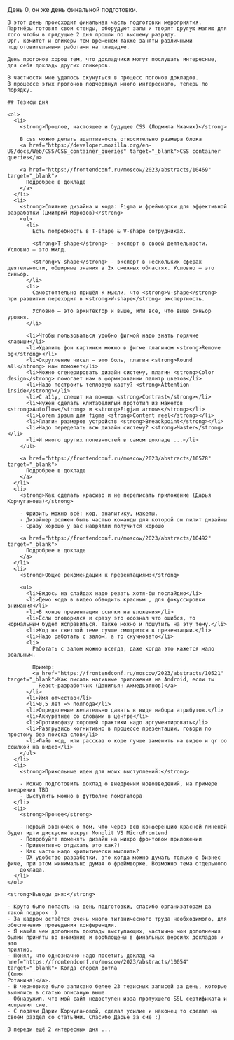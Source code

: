 
<MdxLayout>
  <MdxTemplate
    pubdate={'2023-10-01'}
    title={'FrontendConf2023. День 0. 01 октября 2023'}
    ogCanonicalUrl={LINKS.articles.frontendConfDay0.link}
    description={'Описание закулисья увиденного мной на подготовительном дне FrontendConf2023'}
  >
    День 0, он же день финальной подготовки.

    В этот день происходит финальная часть подготовки мероприятия.
    Партнёры готовят свои стенды, оборудуют залы и творят другую магию для того чтобы в грядущие 2 дня прошли по высшему разряду.
    Орг. комитет и спикеры тем временем также заняты различными подготовительными работами на плащадке.

    День прогонов хорош тем, что докладчики могут послушать интересные, для себя доклады других спикеров.

    В частности мне удалось окунуться в процесс погонов докладов.
    В процессе этих прогонов подчерпнул много интересного, теперь по порядку.

    ## Тезисы дня

    <ol>
      <li>
        <strong>Прошлое, настоящее и будущее CSS (Людмила Мжачих)</strong>

        В css можно делать адаптивность относительно размера блока
        <a href="https://developer.mozilla.org/en-US/docs/Web/CSS/CSS_container_queries" target="_blank">CSS container queries</a>

        <a href="https://frontendconf.ru/moscow/2023/abstracts/10469" target="_blank">
          Подробрее в докладе
        </a>
      </li>
      <li>
        <strong>Слияние дизайна и кода: Figma и фреймворки для эффективной разработки (Дмитрий Морозов)</strong>
        <ul>
          <li>
            Есть потребность в T-shape & V-shape сотрудниках.

            <strong>T-shape</strong> - эксперт в своей деятельности. Условно — это милд.

            <strong>V-shape</strong> - эксперт в нескольких сферах деятельности, обширные знания в 2х смежных областях. Условно — это синьор.
          </li>
          <li>
            Самостоятельно пришёл к мысли, что <strong>V-shape</strong> при развитии переходит в <strong>W-shape</strong> экспертность.

            Условно — это архитектор и выше, или всё, что выше синьор уровня.
          </li>

          <li>Чтобы пользоваться удобно фигмой надо знать горячие клавиши</li>
          <li>Удалить фон картинки можно в фигме плагином <strong>Remove bg</strong></li>
          <li>Округление чисел — это боль, плагин <strong>Round all</strong> нам поможет</li>
          <li>Можно сгенерировать дизайн систему, плагин <strong>Сolor design</strong> помогает нам в формировании палитр цветов</li>
          <li>Надо построить тепловую карту? <strong>Attention inside</strong></li>
          <li>С a11y, спешит на помощь <strong>Contrast</strong></li>
          <li>Нужен сделать клитабелигый прототип из макетов <strong>Autoflow</strong> и <strong>Figjam arrows</strong></li>
          <li>Lorem ipsum для figma <strong>Content reel</strong></li>
          <li>Плагин размеров устройств <strong>Breackpoint</strong></li>
          <li>Надо переделать всю дизайн систему? <strong>Master</strong></li>
          <li>И много других полезностей в самом докладе ...</li>
        </ul>

        <a href="https://frontendconf.ru/moscow/2023/abstracts/10578" target="_blank">
          Подробрее в докладе
        </a>
      </li>
      <li>
        <strong>Как сделать красиво и не переписать приложение (Дарья Корчуганова)</strong>

        - Фризить можно всё: код, аналитику, макеты.
        - Дизайнер должен быть частью команды для которой он пилит дизайны
        - Сразу хорошо у вас наврятли получится хорошо

        <a href="https://frontendconf.ru/moscow/2023/abstracts/10492" target="_blank">
          Подробрее в докладе
        </a>
      </li>
      <li>
        <strong>Общие рекомендации к презентациям:</strong>

        <ul>
          <li>Видосы на слайдах надо резать хотя-бы послайдно</li>
          <li>Демо кода в видео обводить красным , для фокуссировки внимания</li>
          <li>В конце презентации ссылки на вложения</li>
          <li>Если оговорился и сразу это осознал что ошибся, то нормальным будет исправиться. Также можно и пошутить на эту тему.</li>
          <li>Код на светлой теме сучше смотрится в презентации.</li>
          <li>Надо работать с залом, а то скучновато</li>
          <li>
            Работать с залом можно всегда, даже когда это кажется мало реальным.

            Пример:
            <a href="https://frontendconf.ru/moscow/2023/abstracts/10521" target="_blank">Как писать нативные приложения на Android, если ты
              React-разработчик (Данильян Ахмедьзянов)</a>
          </li>
          <li>Имя отчество</li>
          <li>0,5 лет => полгода</li>
          <li>Определение желательно давать в виде набора атрибутов.</li>
          <li>Аккуратнее со словами в центре</li>
          <li>Противофазу хорошей практики надо аргументировать</li>
          <li>Разгрузись когнитивно в процессе презентации, говори по простому без поиска слов</li>
          <li>Лайв код, или рассказ о коде лучше заменить на видео и qr со ссылкой на видео</li>
        </ul>
      </li>
      <li>
        <strong>Прикольные идеи для моих выступлений:</strong>

        - Можно подготовить доклад о внедрении нововведений, на примере внедрения TBD
        - Выступить можно в футболке помогатора
      </li>
      <li>
        <strong>Прочее</strong>

        - Первый звоночек о том, что через всю конференцию красной линеней будет идти дискусия вокруг Monolit VS MicroFrontend
        - Попробуйте поменять дизайн на микро фронтовом приложении
        - Привентивно отдыхать это как?!
        - Как часто надо крититически мыслить?
        - DX удобство разработки, это когда можно думать только о бизнес фиче, при этом минимально думая о фреймворке. Возможно тема отдельного
        доклада.
      </li>
    </ol>

    <strong>Выводы дня:</strong>

    - Круто было попасть на день подготовки, спасибо организаторам да такой подарок :)
    - За кадром остаётся очень много титанического труда необходимого, для обеспечения проведения конференции.
    - Я нашёл чем дополнить доклады выступающих, частично мои дополнения былии приняты во внимание и вооблощены в финальных версиях докладов и это
    приятно.
    - Понял, что однозначно надо посетить доклад <a href="https://frontendconf.ru/moscow/2023/abstracts/10054" target="_blank"> Когда сгорел дотла
    (Юлия
    Ротанина)</a>.
    - В черновике было записано белее 23 тезисных записей за день, которые вылились в статью описаную выше.
    - Обнаружил, что мой сайт недоступен изза протухшего SSL сертификата и исправил сие.
    - С подачи Дарии Корчугановой, сделал усилие и наконец то сделал на своём раздел со статьями. Спасибо Дарье за сие :)

    В переди ещё 2 интересных дня ...
  </MdxTemplate>
</MdxLayout>
